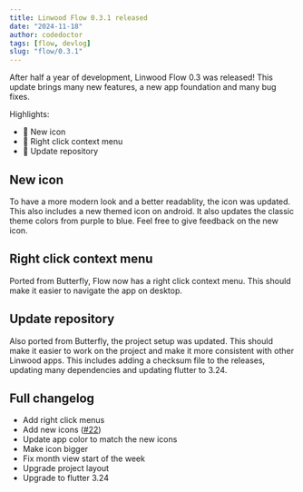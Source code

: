 ```yaml
---
title: Linwood Flow 0.3.1 released
date: "2024-11-18"
author: codedoctor
tags: [flow, devlog]
slug: "flow/0.3.1"
---
```


After half a year of development, Linwood Flow 0.3 was released!
This update brings many new features, a new app foundation and many bug fixes.

Highlights:

- 🎨 New icon
- 🚩 Right click context menu
- 📁 Update repository

## New icon

To have a more modern look and a better readablity, the icon was updated. This also includes a new themed icon on android.
It also updates the classic theme colors from purple to blue.
Feel free to give feedback on the new icon.

## Right click context menu

Ported from Butterfly, Flow now has a right click context menu. This should make it easier to navigate the app on desktop.

## Update repository

Also ported from Butterfly, the project setup was updated. This should make it easier to work on the project and make it more consistent with other Linwood apps.
This includes adding a checksum file to the releases, updating many dependencies and updating flutter to 3.24.

## Full changelog

* Add right click menus
* Add new icons ([#22](https://github.com/LinwoodDev/Flow/issues/22))
* Update app color to match the new icons
* Make icon bigger
* Fix month view start of the week
* Upgrade project layout
* Upgrade to flutter 3.24
